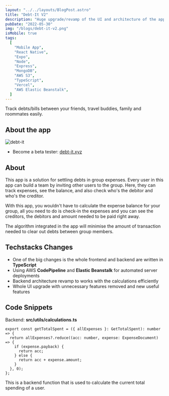 ```yaml
---
layout: "../../layouts/BlogPost.astro"
title: "Debt-It V2"
description: "Huge upgrade/revamp of the UI and architecture of the app"
pubDate: "2022-05-30"
img: "/blogs/debt-it-v2.png"
isMobile: true
tags:
  [
    "Mobile App",
    "React Native",
    "Expo",
    "Node",
    "Express",
    "MongoDB",
    "AWS S3",
    "TypeScript",
    "Vercel",
    "AWS Elastic Beanstalk",
  ]
---
```


Track debts/bills between your friends, travel buddies, family and roommates easily.

## About the app

![debt-it](/blogs/debt-it-demo.JPG)

- Become a beta tester: [debt-it.xyz](https://debt-it.xyz)

## About

This app is a solution for settling debts in group expenses. Every user in this app can build a team by inviting other users to the group. Here, they can track expenses, see the balance, and also check who's the debitor and who's the creditor.

With this app, you wouldn't have to calculate the expense balance for your group, all you need to do is check-in the expenses and you can see the creditors, the debitors and amount needed to be paid right away.

The algorithm integrated in the app will minimise the amount of transaction needed to clear out debts between group members.

## Techstacks Changes

- One of the big changes is the whole frontend and backend are written in **TypeScript**
- Using AWS **CodePipeline** and **Elastic Beanstalk** for automated server deployments
- Backend architecture revamp to works with the calculations efficiently
- Whole UI upgrade with unnecessary features removed and new useful features

## Code Snippets

Backend: **src/utils/calculations.ts**

```tsx
export const getTotalSpent = ({ allExpenses }: GetTotalSpent): number => {
  return allExpenses?.reduce((acc: number, expense: ExpenseDocument) => {
    if (expense.payback) {
      return acc;
    } else {
      return acc + expense.amount;
    }
  }, 0);
};
```
This is a backend function that is used to calculate the current total spending of a user.
